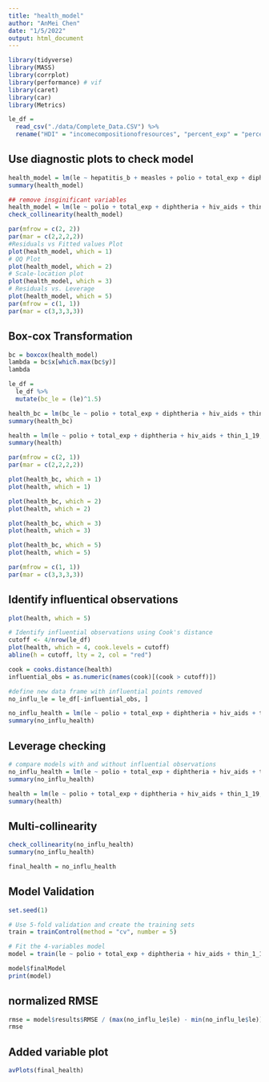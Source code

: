 ```yaml
---
title: "health_model"
author: "AnMei Chen"
date: "1/5/2022"
output: html_document
---
```


```r
library(tidyverse)
library(MASS)
library(corrplot)
library(performance) # vif
library(caret)
library(car)
library(Metrics)

```


```r
le_df = 
  read_csv("./data/Complete_Data.CSV") %>% 
  rename("HDI" = "incomecompositionofresources", "percent_exp" = "percentageexpenditure", "total_exp" = "totalexpenditure", "le" = "lifeexpectancy", "adult_mort" = "adult_mortality", "thin_1_19" = "thinness1_19years", "thin_5_9" = "thinness5_9years", "under_five" = "under_fivedeaths")
```

## Use diagnostic plots to check model

```r
health_model = lm(le ~ hepatitis_b + measles + polio + total_exp + diphtheria + hiv_aids + thin_1_19 + thin_5_9, data = le_df)
summary(health_model)

## remove insginificant variables
health_model = lm(le ~ polio + total_exp + diphtheria + hiv_aids + thin_1_19, data = le_df)
check_collinearity(health_model)

par(mfrow = c(2, 2))
par(mar = c(2,2,2,2))
#Residuals vs Fitted values Plot
plot(health_model, which = 1)
# QQ Plot
plot(health_model, which = 2)
# Scale-location plot
plot(health_model, which = 3)
# Residuals vs. Leverage
plot(health_model, which = 5)
par(mfrow = c(1, 1)) 
par(mar = c(3,3,3,3))

```

## Box-cox Transformation
```r
bc = boxcox(health_model)
lambda = bc$x[which.max(bc$y)]
lambda

le_df =
  le_df %>% 
  mutate(bc_le = (le)^1.5)

health_bc = lm(bc_le ~ polio + total_exp + diphtheria + hiv_aids + thin_1_19, data = le_df)
summary(health_bc)

health = lm(le ~ polio + total_exp + diphtheria + hiv_aids + thin_1_19, data = le_df)
summary(health)

par(mfrow = c(2, 1))
par(mar = c(2,2,2,2))

plot(health_bc, which = 1)  
plot(health, which = 1)

plot(health_bc, which = 2)  
plot(health, which = 2)

plot(health_bc, which = 3)  
plot(health, which = 3)

plot(health_bc, which = 5)  
plot(health, which = 5)

par(mfrow = c(1, 1)) 
par(mar = c(3,3,3,3))
```

## Identify influentical observations

```r
plot(health, which = 5)

# Identify influential observations using Cook's distance
cutoff <- 4/nrow(le_df)
plot(health, which = 4, cook.levels = cutoff)
abline(h = cutoff, lty = 2, col = "red")

cook = cooks.distance(health)
influential_obs = as.numeric(names(cook)[(cook > cutoff)])

#define new data frame with influential points removed
no_influ_le = le_df[-influential_obs, ]

no_influ_health = lm(le ~ polio + total_exp + diphtheria + hiv_aids + thin_1_19, data = no_influ_le)
summary(no_influ_health)
```

## Leverage checking 

```r
# compare models with and without influential observations
no_influ_health = lm(le ~ polio + total_exp + diphtheria + hiv_aids + thin_1_19, data = no_influ_le)
summary(no_influ_health)

health = lm(le ~ polio + total_exp + diphtheria + hiv_aids + thin_1_19, data = le_df)
summary(health)

```


## Multi-collinearity

```r
check_collinearity(no_influ_health)
summary(no_influ_health)

final_health = no_influ_health
```

## Model Validation

```r
set.seed(1)

# Use 5-fold validation and create the training sets
train = trainControl(method = "cv", number = 5)

# Fit the 4-variables model
model = train(le ~ polio + total_exp + diphtheria + hiv_aids + thin_1_19, data = no_influ_le, trControl = train, method = 'lm', na.action = na.pass)

model$finalModel
print(model)
```

## normalized RMSE

```r
rmse = model$results$RMSE / (max(no_influ_le$le) - min(no_influ_le$le))
rmse
```


## Added variable plot

```r
avPlots(final_health)
```


